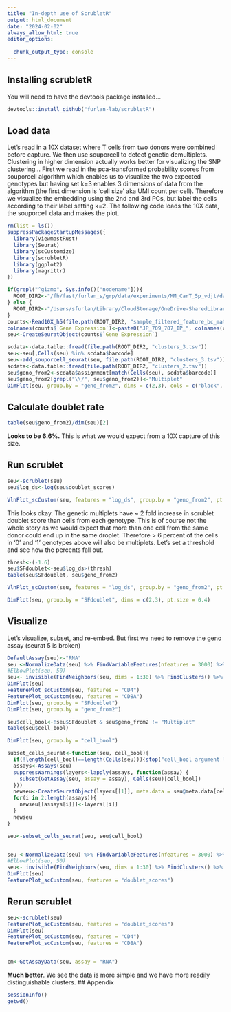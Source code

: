```yaml
---
title: "In-depth use of ScrubletR"
output: html_document
date: "2024-02-02"
always_allow_html: true
editor_options: 
  
  chunk_output_type: console
---
```


## Installing scrubletR

You will need to have the devtools package installed...

```r
devtools::install_github("furlan-lab/scrubletR")
```


## Load data

Let's read in a 10X dataset where T cells from two donors were combined before capture.  We then use souporcell to detect genetic demultiplets.  Clustering in higher dimension actually works better for visualizing the SNP clustering...  First we read in the pca-transformed probability scores from souporcell algorithm which enables us to visualize the two expected genotypes but having set k=3 enables 3 dimensions of data from the algorithm (the first dimension is 'cell size' aka UMI count per cell).  Therefore we visualize the embedding using the 2nd and 3rd PCs, but label the cells according to their label setting k=2.  The following code loads the 10X data, the souporcell data and makes the plot.

```r
rm(list = ls())
suppressPackageStartupMessages({
  library(viewmastRust)
  library(Seurat)
  library(scCustomize)
  library(scrubletR)
  library(ggplot2)
  library(magrittr)
})

if(grepl("^gizmo", Sys.info()["nodename"])){
  ROOT_DIR2<-"/fh/fast/furlan_s/grp/data/experiments/MM_CarT_5p_vdjt/data/SNF"
} else {
  ROOT_DIR2<-"/Users/sfurlan/Library/CloudStorage/OneDrive-SharedLibraries-FredHutchinsonCancerCenter/Furlan_Lab - General/experiments/MM_CART/SNF"
}
counts<-Read10X_h5(file.path(ROOT_DIR2, "sample_filtered_feature_bc_matrix.h5"))
colnames(counts$`Gene Expression`)<-paste0("JP_709_707_IP_", colnames(counts$`Gene Expression`))
seu<-CreateSeuratObject(counts$`Gene Expression`)

scdata<-data.table::fread(file.path(ROOT_DIR2, "clusters_3.tsv"))
seu<-seu[,Cells(seu) %in% scdata$barcode]
seu<-add_souporcell_seurat(seu, file.path(ROOT_DIR2, "clusters_3.tsv"))
scdata<-data.table::fread(file.path(ROOT_DIR2, "clusters_2.tsv"))
seu$geno_from2<-scdata$assignment[match(Cells(seu), scdata$barcode)]
seu$geno_from2[grepl("\\/", seu$geno_from2)]<-"Multiplet"
DimPlot(seu, group.by = "geno_from2", dims = c(2,3), cols = c("black", "grey", "red"))+ggtitle("Souporcell data (overclustered)")

```


## Calculate doublet rate
```r
table(seu$geno_from2)/dim(seu)[2]
```

**Looks to be 6.6%.**  This is what we would expect from a 10X capture of this size.

## Run scrublet

```r
seu<-scrublet(seu)
seu$log_ds<-log(seu$doublet_scores)

VlnPlot_scCustom(seu, features = "log_ds", group.by = "geno_from2", pt.size = 0)
```

This looks okay.  The genetic multiplets have ~ 2 fold increase in scrublet doublet score than cells from each genotype.  This is of course not the whole story as we would expect that more than one cell from the same donor could end up in the same droplet.  Therefore > 6 percent of the cells in '0' and '1' genotypes above will also be multiplets.  Let's set a threshold and see how the percents fall out.

```r
thresh<-(-1.6)
seu$SFdoublet<-seu$log_ds>(thresh)
table(seu$SFdoublet, seu$geno_from2)

VlnPlot_scCustom(seu, features = "log_ds", group.by = "geno_from2", pt.size = 0)+geom_hline(yintercept = thresh)
```

```r
DimPlot(seu, group.by = "SFdoublet", dims = c(2,3), pt.size = 0.4)
```


## Visualize

Let's visualize, subset, and re-embed.  But first we need to remove the geno assay (seurat 5 is broken)
```r
DefaultAssay(seu)<-"RNA"
seu <-NormalizeData(seu) %>% FindVariableFeatures(nfeatures = 3000) %>% ScaleData() %>% RunPCA(npcs = 50)
#ElbowPlot(seu, 50) 
seu<- invisible(FindNeighbors(seu, dims = 1:30) %>% FindClusters() %>% RunUMAP(dims = 1:30))
DimPlot(seu)
FeaturePlot_scCustom(seu, features = "CD4")
FeaturePlot_scCustom(seu, features = "CD8A")
DimPlot(seu, group.by = "SFdoublet")
DimPlot(seu, group.by = "geno_from2")

seu$cell_bool<-!seu$SFdoublet & seu$geno_from2 != "Multiplet"
table(seu$cell_bool)

DimPlot(seu, group.by = "cell_bool")

subset_cells_seurat<-function(seu, cell_bool){
  if(!length(cell_bool)==length(Cells(seu))){stop("cell_bool argument length does not match the number of cells in Seurat object")}
  assays<-Assays(seu)
  suppressWarnings(layers<-lapply(assays, function(assay) {
    subset(GetAssay(seu, assay = assay), Cells(seu)[cell_bool]) 
  }))
  newseu<-CreateSeuratObject(layers[[1]], meta.data = seu@meta.data[cell_bool,])
  for(i in 2:length(assays)){
    newseu[[assays[i]]]<-layers[[i]]
  }
  newseu
}

seu<-subset_cells_seurat(seu, seu$cell_bool)


seu <-NormalizeData(seu) %>% FindVariableFeatures(nfeatures = 3000) %>% ScaleData() %>% RunPCA(npcs = 50)
#ElbowPlot(seu, 50) 
seu<- invisible(FindNeighbors(seu, dims = 1:30) %>% FindClusters() %>% RunUMAP(dims = 1:30))
DimPlot(seu)
FeaturePlot_scCustom(seu, features = "doublet_scores")

```


## Rerun scrublet


```r
seu<-scrublet(seu)
FeaturePlot_scCustom(seu, features = "doublet_scores")
DimPlot(seu)
FeaturePlot_scCustom(seu, features = "CD4")
FeaturePlot_scCustom(seu, features = "CD8A")


cm<-GetAssayData(seu, assay = "RNA")


```

**Much better**. We see the data is more simple and we have more readily distinguishable clusters.
## Appendix
```r
sessionInfo()
getwd()
```
